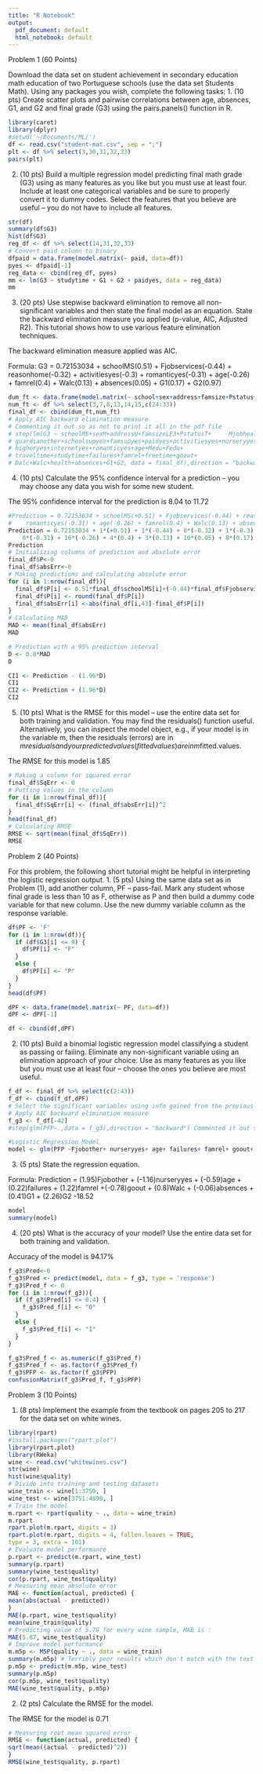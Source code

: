 ```yaml
---
title: "R Notebook"
output:
  pdf_document: default
  html_notebook: default
---
```


Problem 1 (60 Points)

Download the data set on student achievement in secondary education math education of two Portuguese schools (use the data set Students Math). Using any packages you wish, complete the following tasks:
1. (10 pts) Create scatter plots and pairwise correlations between age, absences, G1, and G2 and final grade (G3) using the pairs.panels() function in R.
```r
library(caret)
library(dplyr)
#setwd('~/Documents/ML/')
df <- read.csv("student-mat.csv", sep = ";")
plt <- df %>% select(3,30,31,32,33)
pairs(plt)
```

2. (10 pts) Build a multiple regression model predicting final math grade (G3) using as many features as you like but you must use at least four. Include at least one categorical variables and be sure to properly convert it to dummy codes. Select the features that you believe are useful -- you do not have to include all features.

```r
str(df)
summary(df$G3)
hist(df$G3)
reg_df <- df %>% select(14,31,32,33)
# Convert paid column to binary
dfpaid = data.frame(model.matrix(~ paid, data=df))
pyes <- dfpaid[-1]
reg_data <- cbind(reg_df, pyes)
mm <- lm(G3 ~ studytime + G1 + G2 + paidyes, data = reg_data)
mm
```

3. (20 pts) Use stepwise backward elimination to remove all non-significant variables and then state the final model as an equation. State the backward elimination measure you applied (p-value, AIC, Adjusted R2). This tutorial shows how to use various feature elimination techniques.

The backward elimination measure applied was AIC.

Formula: G3 = 0.72153034 + schoolMS(0.51) + Fjobservices(-0.44) + reasonhome(-0.32) + activitiesyes(-0.3) + 
    romanticyes(-0.31) + age(-0.26) + famrel(0.4) + Walc(0.13) + absences(0.05) + G1(0.17) + G2(0.97)
```r
dum_ft <- data.frame(model.matrix(~ school+sex+address+famsize+Pstatus+Mjob+Fjob+reason+guardian+schoolsup+famsup+paid+activities+nursery+higher+internet+romantic, data=df))
num_ft <- df %>% select(3,7,8,13,14,15,c(24:33))
final_df <- cbind(dum_ft,num_ft)
# Apply AIC backward elimination measure
# Commenting it out so as not to print it all in the pdf file
# step(lm(G3 ~ schoolMS+sexM+addressU+famsizeLE3+PstatusT+     Mjobhealth+Mjobother+Mjobservices+Mjobteacher+Fjobhealth+Fjobother  +Fjobservices+Fjobteacher+reasonhome+reasonother+reasonreputation+guardianmother+ 
# guardianother+schoolsupyes+famsupyes+paidyes+activitiesyes+nurseryyes+    
# higheryes+internetyes+romanticyes+age+Medu+Fedu+
# traveltime+studytime+failures+famrel+freetime+goout+           
# Dalc+Walc+health+absences+G1+G2, data = final_df),direction = "backward")

```

4. (10 pts) Calculate the 95% confidence interval for a prediction -- you may choose any data you wish for some new student.

The 95% confidence interval for the prediction is 8.04 to 11.72
```r

#Prediction = 0.72153034 + schoolMS(+0.51) + Fjobservices(-0.44) + reasonhome(-0.32) + activitiesyes(-0.3) + 
#    romanticyes(-0.31) + age(-0.26) + famrel(0.4) + Walc(0.13) + absences(0.05) + G1(0.17) + G2(0.97)
Prediction = 0.72153034 + 1*(+0.51) + 1*(-0.44) + 0*(-0.32) + 1*(-0.3) + 
    0*(-0.31) + 16*(-0.26) + 4*(0.4) + 3*(0.13) + 10*(0.05) + 8*(0.17) + 10*(0.97)
Prediction
# Initializing columns of prediction and absolute error
final_df$P<-0
final_df$absErr<-0
# Making predictions and calculating absolute error
for (i in 1:nrow(final_df)){
  final_df$P[i] <- 0.51*final_df$schoolMS[i]+(-0.44)*final_df$Fjobservices[i]+(-0.32)*final_df$reasonhome[i]+(-0.3)*final_df$activitiesyes[i]+(-0.31)*final_df$romanticyes[i]+(-0.26)*final_df$age[i]+(0.4)*final_df$famrel[i]+(0.13)*final_df$Walc[i]+(0.05)*final_df$absences[i]+(0.17)*final_df$G1[i]+(0.97)*final_df$G2[i] + 0.72153034
  final_df$P[i] <- round(final_df$P[i])
  final_df$absErr[i] <-abs(final_df[i,43]-final_df$P[i])
}
# Calculating MAD
MAD <- mean(final_df$absErr)
MAD

# Prediction with a 95% prediction interval
D <- 0.8*MAD
D

CI1 <- Prediction - (1.96*D)
CI1
CI2 <- Prediction + (1.96*D)
CI2
```

5. (10 pts) What is the RMSE for this model -- use the entire data set for both training and validation. You may find the residuals() function useful. Alternatively, you can inspect the model object, e.g., if your model is in the variable m, then the residuals (errors) are in m$residuals and your predicted values (fitted values) are in m$fitted.values.

The RMSE for this model is 1.85
```r
# Making a column for squared error
final_df$SqErr <- 0
# Putting values in the column
for (i in 1:nrow(final_df)){
  final_df$SqErr[i] <- (final_df$absErr[i])^2
}
head(final_df)
# Calculating RMSE
RMSE <- sqrt(mean(final_df$SqErr))
RMSE

```

Problem 2 (40 Points)

For this problem, the following short tutorial might be helpful in interpreting the logistic regression output.
1. (5 pts) Using the same data set as in Problem (1), add another column, PF -- pass-fail. Mark any student whose final grade is less than 10 as F, otherwise as P and then build a dummy code variable for that new column. Use the new dummy variable column as the response variable.
```r
df$PF <- 'F'
for (i in 1:nrow(df)){
  if (df$G3[i] <= 9) {
    df$PF[i] <- "F"
  }
  else {
    df$PF[i] <- "P"
  }
}
head(df$PF)

dPF <- data.frame(model.matrix(~ PF, data=df))
dPF <- dPF[-1]

df <- cbind(df,dPF)
```

2. (10 pts) Build a binomial logistic regression model classifying a student as passing or failing. Eliminate any non-significant variable using an elimination approach of your choice. Use as many features as you like but you must use at least four -- choose the ones you believe are most useful.
```r
f_df <- final_df %>% select(c(2:43))
f_df <- cbind(f_df,dPF)
# Select the significant variables using info gained from the previous backward elimination measure
# Apply AIC backward elimination measure
f_g3 <- f_df[-42]
#step(glm(PFP~.,data = f_g3),direction = "backward") Commented it out so as not to print 20 pages in the pdf file

#Logistic Regression Model
model <- glm(PFP ~Fjobother+ nurseryyes+ age+ failures+ famrel+ goout+ Walc+ absences+ G1 + G2, data = f_g3 , family = "binomial")

```

3. (5 pts) State the regression equation.

Formula: Prediction = (1.95)Fjobother + (-1.16)nurseryyes + (-0.59)age + (0.22)failures + (1.22)famrel +(-0.78)goout + (0.8)Walc + (-0.06)absences + (0.41)G1 + (2.26)G2 -18.52

```r
model
summary(model)
```


4. (20 pts) What is the accuracy of your model? Use the entire data set for both training and validation.

Accuracy of the model is 94.17%
```r
f_g3$Pred<-0
f_g3$Pred <- predict(model, data = f_g3, type = 'response')
f_g3$Pred_f <- 0
for (i in 1:nrow(f_g3)){
  if (f_g3$Pred[i] <= 0.4) {
    f_g3$Pred_f[i] <- "0"
  }
  else {
    f_g3$Pred_f[i] <- "1"
  }
}

f_g3$Pred_f <- as.numeric(f_g3$Pred_f)
f_g3$Pred_f <- as.factor(f_g3$Pred_f)
f_g3$PFP <- as.factor(f_g3$PFP)
confusionMatrix(f_g3$Pred_f, f_g3$PFP)
```

Problem 3 (10 Points)

1. (8 pts) Implement the example from the textbook on pages 205 to 217 for the data set on white wines.
```r
library(rpart)
#install.packages("rpart.plot")
library(rpart.plot)
library(RWeka)
wine <- read.csv("whitewines.csv")
str(wine)
hist(wine$quality)
# Divide into training and testing datasets
wine_train <- wine[1:3750, ]
wine_test <- wine[3751:4898, ]
# Train the model
m.rpart <- rpart(quality ~ ., data = wine_train)
m.rpart
rpart.plot(m.rpart, digits = 3)
rpart.plot(m.rpart, digits = 4, fallen.leaves = TRUE,
type = 3, extra = 101)
# Evaluate model performance
p.rpart <- predict(m.rpart, wine_test)
summary(p.rpart)
summary(wine_test$quality)
cor(p.rpart, wine_test$quality)
# Measuring mean absolute error
MAE <- function(actual, predicted) {
mean(abs(actual - predicted))
}
MAE(p.rpart, wine_test$quality)
mean(wine_train$quality)
# Predicting value of 5.78 for every wine sample, MAE is :
MAE(5.87, wine_test$quality)
# Improve model performance
m.m5p <- M5P(quality ~ ., data = wine_train)
summary(m.m5p) # Terribly poor results which don't match with the text book
p.m5p <- predict(m.m5p, wine_test)
summary(p.m5p)
cor(p.m5p, wine_test$quality)
MAE(wine_test$quality, p.m5p)
```

2. (2 pts) Calculate the RMSE for the model.

The RMSE for the model is 0.71
```r
# Measuring root mean squared error
RMSE <- function(actual, predicted) {
sqrt(mean((actual - predicted)^2))
}
RMSE(wine_test$quality, p.rpart)
```

